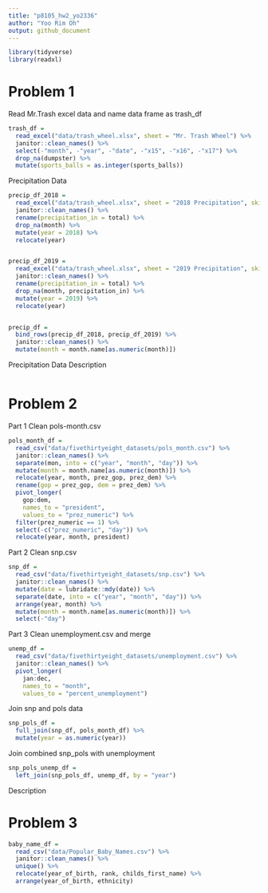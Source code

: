 ```yaml
---
title: "p8105_hw2_yo2336"
author: "Yoo Rim Oh"
output: github_document
---
```

```r
library(tidyverse)
library(readxl)
```

# Problem 1

Read Mr.Trash excel data and name data frame as trash_df
```r
trash_df = 
  read_excel("data/trash_wheel.xlsx", sheet = "Mr. Trash Wheel") %>%
  janitor::clean_names() %>%
  select(-"month", -"year", -"date", -"x15", -"x16", -"x17") %>%
  drop_na(dumpster) %>%
  mutate(sports_balls = as.integer(sports_balls))
```


Precipitation Data
```r
precip_df_2018 =
  read_excel("data/trash_wheel.xlsx", sheet = "2018 Precipitation", skip = 1) %>%
  janitor::clean_names() %>%
  rename(precipitation_in = total) %>%
  drop_na(month) %>%
  mutate(year = 2018) %>%
  relocate(year)


precip_df_2019 =
  read_excel("data/trash_wheel.xlsx", sheet = "2019 Precipitation", skip = 1) %>%
  janitor::clean_names() %>%
  rename(precipitation_in = total) %>%
  drop_na(month, precipitation_in) %>%
  mutate(year = 2019) %>%
  relocate(year)


precip_df =
  bind_rows(precip_df_2018, precip_df_2019) %>%
  janitor::clean_names() %>%
  mutate(month = month.name[as.numeric(month)])
```

Precipitation Data Description
```r

```


# Problem 2


Part 1 Clean pols-month.csv
```r
pols_month_df =
  read_csv("data/fivethirtyeight_datasets/pols_month.csv") %>%
  janitor::clean_names() %>%
  separate(mon, into = c("year", "month", "day")) %>%
  mutate(month = month.name[as.numeric(month)]) %>%
  relocate(year, month, prez_gop, prez_dem) %>%
  rename(gop = prez_gop, dem = prez_dem) %>%
  pivot_longer(
    gop:dem,
    names_to = "president",
    values_to = "prez_numeric") %>%
  filter(prez_numeric == 1) %>%
  select(-c("prez_numeric", "day")) %>%
  relocate(year, month, president)
```

Part 2 Clean snp.csv

```r
snp_df =
  read_csv("data/fivethirtyeight_datasets/snp.csv") %>%
  janitor::clean_names() %>%
  mutate(date = lubridate::mdy(date)) %>%
  separate(date, into = c("year", "month", "day")) %>%
  arrange(year, month) %>%
  mutate(month = month.name[as.numeric(month)]) %>%
  select(-"day")
```

Part 3 Clean unemployment.csv and merge

```r
unemp_df =
  read_csv("data/fivethirtyeight_datasets/unemployment.csv") %>%
  janitor::clean_names() %>%
  pivot_longer(
    jan:dec,
    names_to = "month",
    values_to = "percent_unemployment")
```

Join snp and pols data

```r
snp_pols_df =
  full_join(snp_df, pols_month_df) %>%
  mutate(year = as.numeric(year))
```

Join combined snp_pols with unemployment

```r
snp_pols_unemp_df =
  left_join(snp_pols_df, unemp_df, by = "year")
```

Description


# Problem 3

```r
baby_name_df =
  read_csv("data/Popular_Baby_Names.csv") %>%
  janitor::clean_names() %>%
  unique() %>%
  relocate(year_of_birth, rank, childs_first_name) %>%
  arrange(year_of_birth, ethnicity)
  
```

